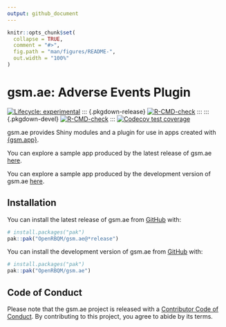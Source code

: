 ```yaml
---
output: github_document
---
```


<!-- README.md is generated from README.Rmd. Please edit that file -->

```r
knitr::opts_chunk$set(
  collapse = TRUE,
  comment = "#>",
  fig.path = "man/figures/README-",
  out.width = "100%"
)
```

# gsm.ae: Adverse Events Plugin

<!-- badges: start -->
[![Lifecycle: experimental](https://img.shields.io/badge/lifecycle-experimental-orange.svg)](https://lifecycle.r-lib.org/articles/stages.html#experimental)
::: {.pkgdown-release}
[![R-CMD-check](https://github.com/OpenRBQM/gsm.ae/actions/workflows/R-CMD-check.yaml/badge.svg)](https://github.com/OpenRBQM/gsm.ae/actions/workflows/R-CMD-check.yaml)
:::
::: {.pkgdown-devel}
[![R-CMD-check](https://github.com/OpenRBQM/gsm.ae/actions/workflows/R-CMD-check-dev.yaml/badge.svg)](https://github.com/OpenRBQM/gsm.ae/actions/workflows/R-CMD-check-dev.yaml)
:::
[![Codecov test coverage](https://codecov.io/gh/OpenRBQM/gsm.ae/graph/badge.svg)](https://app.codecov.io/gh/OpenRBQM/gsm.ae)
<!-- badges: end -->

gsm.ae provides Shiny modules and a plugin for use in apps created with [{gsm.app}](https://github.com/Gilead-BioStats/gsm.app).

::: {.pkgdown-release}
You can explore a sample app produced by the latest release of gsm.ae [here](https://rinpharma.shinyapps.io/gsm-ae).
:::
::: {.pkgdown-devel}
You can explore a sample app produced by the development version of gsm.ae [here](https://rinpharma.shinyapps.io/gsm-ae-dev).
:::

## Installation

::: {.pkgdown-release}
You can install the latest release of gsm.ae from [GitHub](https://github.com/) with:

``` r
# install.packages("pak")
pak::pak("OpenRBQM/gsm.ae@*release⁠")
```
:::
::: {.pkgdown-devel}
You can install the development version of gsm.ae from [GitHub](https://github.com/) with:

``` r
# install.packages("pak")
pak::pak("OpenRBQM/gsm.ae")
```
:::

## Code of Conduct

Please note that the gsm.ae project is released with a [Contributor Code of Conduct](https://openrbqm.github.io/gsm.ae/CODE_OF_CONDUCT). By contributing to this project, you agree to abide by its terms.
